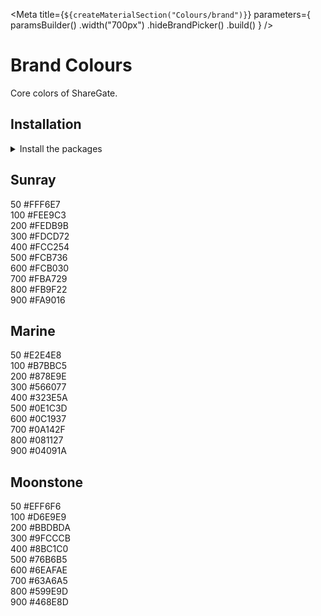 
<Meta
    title={`${createMaterialSection("Colours/brand")}`}
    parameters={
        paramsBuilder()
            .width("700px")
            .hideBrandPicker()
            .build()
    }
/>

<Anchor storyId="materials-colours-brand--sunray" />

# Brand Colours

Core colors of ShareGate.

## Installation

<details><summary >Install the packages</summary>

Install from <a href={INSTALLATION_PAGE}>the React bundle</a> or as a single package:

```bash
npm install @orbit-ui/css-normalize @orbit-ui/tachyons @orbit-ui/foundation
```

</details>

## Sunray

<Story name="sunray">
    <div className="mw7">
        <div className="pa4 bg-sunray-50 br4 br--top">
            <div className="flex justify-between">
                <span>50</span>
                <span>#FFF6E7</span>
            </div>
        </div>
        <div className="pa4 bg-sunray-100">
            <div className="flex justify-between">
                <span>100</span>
                <span>#FEE9C3</span>
            </div>
        </div>
        <div className="pa4 bg-sunray-200">
            <div className="flex justify-between">
                <span>200</span>
                <span>#FEDB9B</span>
            </div>
        </div>
        <div className="pa4 bg-sunray-300">
            <div className="flex justify-between">
                <span>300</span>
                <span>#FDCD72</span>
            </div>
        </div>
        <div className="pa4 bg-sunray-400">
            <div className="flex justify-between">
                <span>400</span>
                <span>#FCC254</span>
            </div>
        </div>
        <div className="pa4 bg-sunray-500">
            <div className="flex justify-between">
                <span>500</span>
                <span>#FCB736</span>
            </div>
        </div>
        <div className="pa4 bg-sunray-600">
            <div className="flex justify-between">
                <span>600</span>
                <span>#FCB030</span>
            </div>
        </div>
        <div className="pa4 bg-sunray-700">
            <div className="flex justify-between">
                <span>700</span>
                <span>#FBA729</span>
            </div>
        </div>
        <div className="pa4 bg-sunray-800 white">
            <div className="flex justify-between">
                <span>800</span>
                <span>#FB9F22</span>
            </div>
        </div>
        <div className="pa4 br4 br--bottom bg-sunray-900 white">
            <div className="flex justify-between">
                <span>900</span>
                <span>#FA9016</span>
            </div>
        </div>
    </div>
</Story>

## Marine

<Story name="marine">
    <div className="mw7">
        <div className="pa4 bg-marine-50 br4 br--top">
            <div className="flex justify-between">
                <span>50</span>
                <span>#E2E4E8</span>
            </div>
        </div>
        <div className="pa4 bg-marine-100">
            <div className="flex justify-between">
                <span>100</span>
                <span>#B7BBC5</span>
            </div>
        </div>
        <div className="pa4 bg-marine-200">
            <div className="flex justify-between">
                <span>200</span>
                <span>#878E9E</span>
            </div>
        </div>
        <div className="pa4 bg-marine-300">
            <div className="flex justify-between">
                <span>300</span>
                <span>#566077</span>
            </div>
        </div>
        <div className="pa4 bg-marine-400 white">
            <div className="flex justify-between">
                <span>400</span>
                <span>#323E5A</span>
            </div>
        </div>
        <div className="pa4 bg-marine-500 white">
            <div className="flex justify-between">
                <span>500</span>
                <span>#0E1C3D</span>
            </div>
        </div>
        <div className="pa4 bg-marine-600 white">
            <div className="flex justify-between">
                <span>600</span>
                <span>#0C1937</span>
            </div>
        </div>
        <div className="pa4 bg-marine-700 white">
            <div className="flex justify-between">
                <span>700</span>
                <span>#0A142F</span>
            </div>
        </div>
        <div className="pa4 bg-marine-800 white">
            <div className="flex justify-between">
                <span>800</span>
                <span>#081127</span>
            </div>
        </div>
        <div className="pa4 br4 br--bottom bg-marine-900 white">
            <div className="flex justify-between">
                <span>900</span>
                <span>#04091A</span>
            </div>
        </div>
    </div>
</Story>

## Moonstone

<Story name="moonstone">
    <div className="mw7">
        <div className="pa4 bg-moonstone-50 br4 br--top">
            <div className="flex justify-between">
                <span>50</span>
                <span>#EFF6F6</span>
            </div>
        </div>
        <div className="pa4 bg-moonstone-100">
            <div className="flex justify-between">
                <span>100</span>
                <span>#D6E9E9</span>
            </div>
        </div>
        <div className="pa4 bg-moonstone-200">
            <div className="flex justify-between">
                <span>200</span>
                <span>#BBDBDA</span>
            </div>
        </div>
        <div className="pa4 bg-moonstone-300">
            <div className="flex justify-between">
                <span>300</span>
                <span>#9FCCCB</span>
            </div>
        </div>
        <div className="pa4 bg-moonstone-400">
            <div className="flex justify-between">
                <span>400</span>
                <span>#8BC1C0</span>
            </div>
        </div>
        <div className="pa4 bg-moonstone-500">
            <div className="flex justify-between">
                <span>500</span>
                <span>#76B6B5</span>
            </div>
        </div>
        <div className="pa4 bg-moonstone-600">
            <div className="flex justify-between">
                <span>600</span>
                <span>#6EAFAE</span>
            </div>
        </div>
        <div className="pa4 bg-moonstone-700">
            <div className="flex justify-between">
                <span>700</span>
                <span>#63A6A5</span>
            </div>
        </div>
        <div className="pa4 bg-moonstone-800 white">
            <div className="flex justify-between">
                <span>800</span>
                <span>#599E9D</span>
            </div>
        </div>
        <div className="pa4 br4 br--bottom bg-moonstone-900 white">
            <div className="flex justify-between">
                <span>900</span>
                <span>#468E8D</span>
            </div>
        </div>
    </div>
</Story>
